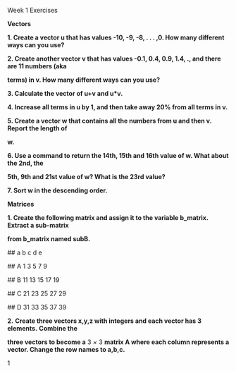 Week 1 Exercises

**Vectors**

**1. Create a vector u that has values -10, -9, -8, . . . ,0. How many
different ways can you use?**

**2. Create another vector v that has values -0.1, 0.4, 0.9, 1.4, ., and
there are 11 numbers (aka**

**terms) in v. How many different ways can you use?**

**3. Calculate the vector of u+v and u\*v.**

**4. Increase all terms in u by 1, and then take away 20% from all terms
in v.**

**5. Create a vector w that contains all the numbers from u and then v.
Report the length of**

**w.**

**6. Use a command to return the 14th, 15th and 16th value of w. What
about the 2nd, the**

**5th, 9th and 21st value of w? What is the 23rd value?**

**7. Sort w in the descending order.**

**Matrices**

**1. Create the following matrix and assign it to the variable b_matrix.
Extract a sub-matrix**

**from b_matrix named subB.**

\## a b c d e

\## A 1 3 5 7 9

\## B 11 13 15 17 19

\## C 21 23 25 27 29

\## D 31 33 35 37 39

**2.** **Create three vectors x,y,z with integers and each vector has 3
elements.** **Combine the**

**three vectors to become a** 3 *×* 3 **matrix A where each column
represents a vector. Change the row names to a,b,c.**

1
